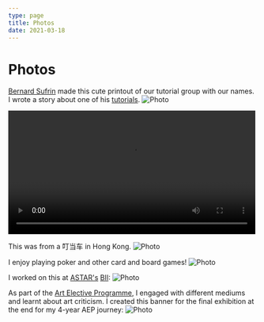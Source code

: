 ```yaml
---
type: page
title: Photos
date: 2021-03-18
---
```


# Photos


[Bernard Sufrin](https://www.magd.ox.ac.uk/people/mr-bernard-sufrin/) made this cute printout of our tutorial group with our names.
I wrote a story about one of his [tutorials](https://elainazhu.com/posts_archive/dance).
<Image
  src="/images/tut.png"
  alt="Photo"
  width={500}
  height={500}
  priority
  className="next-image"
/>

<video width="500" controls>
  <source src="/images/rushhour.mov" type="video/quicktime" />
</video>

This was from a 叮当车 in Hong Kong.
<Image
  src="/images/IMG_1143.png"
  alt="Photo"
  width={500}
  height={500}
  priority
  className="next-image"
/>

I enjoy playing poker and other card and board games!
<Image
  src="/images/IMG_6528.JPG"
  alt="Photo"
  width={500}
  height={500}
  priority
  className="next-image"
/>

I worked on this at [ASTAR's](https://www.a-star.edu.sg) [BII](https://www.a-star.edu.sg/bii):
<Image
  src="/images/Poster.png"
  alt="Photo"
  width={750}
  height={750}
  priority
  className="next-image"
/>

As part of the [Art Elective Programme](https://www.moe.gov.sg/education-in-sg/our-programmes/aep-sec), I engaged with different mediums and learnt about art criticism. I created this banner for the final exhibition at the end for my 4-year AEP journey:
<Image
  src="/images/Untitled_Artwork.png"
  alt="Photo"
  width={1125}
  height={750}
  priority
  className="next-image"
/>
